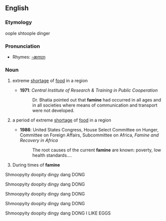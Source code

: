 {{rfv|vandalism}}
==English==
===Etymology===
oople shtoople dinger

===Pronunciation===
*Rhymes: [[Rhymes:English:-æmɪn|-æmɪn]]

===Noun===
{{en-noun|s|-}}
{{wikipedia}}

# {{uncountable}} extreme [[shortage]] of [[food]] in a region
#*'''1971''': ''Central Institute of Research & Training in Public Cooperation''
#*:Dr. Bhatia pointed out that '''famine''' had occurred in all ages and in all societies where means of communication and transport were not developed.
# {{countable}} a period of extreme [[shortage]] of [[food]] in a region
#*'''1986''': United States Congress, House Select Committee on Hunger, Committee on Foreign Affairs, Subcommittee on Africa, ''Famine and Recovery in Africa''
#*:The root causes of the current '''famine''' are known: poverty, low health standards....
#During times of '''famine'''

Shmoopyity doopity dingy dang DONG





Shmoopyity doopity dingy dang DONG




Shmoopyity doopity dingy dang DONG




Shmoopyity doopity dingy dang DONG




Shmoopyity doopity dingy dang DONG   I LIKE EGGS
